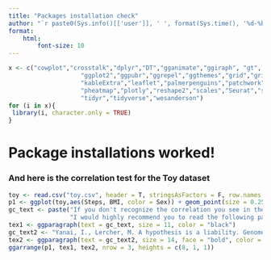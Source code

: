 ```yaml
---
title: "Packages installation check"
author: "`r paste0(Sys.info()[['user']], ' ', format(Sys.time(), '%d-%b-%Y'))`"
format: 
    html:
        font-size: 10
---
```


```r
x <- c("cowplot","crosstalk","dplyr","DT","gganimate","ggiraph", "gt",
                    "ggplot2","ggpubr","ggrepel","ggthemes","grid","gridExtra",
                    "kableExtra","leaflet","palmerpenguins","patchwork",
                    "pheatmap","plotly","reshape2","scales","Seurat","shiny",
                    "tidyr","tidyverse","wesanderson")
for (i in x){
 library(i, character.only = TRUE)
}
```


# Package installations worked!

### And here is the correlation test for the Toy dataset


```r
toy <- read.csv("toy.csv", header = T, stringsAsFactors = F, row.names = 1)
p1 <- ggplot(toy,aes(Steps, BMI, color = Sex)) + geom_point(size = 0.25) + theme_bw() + theme(panel.grid = element_blank()) 
gc_text <- paste("If you don't recognize the correlation you see in the figure above,", 
                 "I would highly recommend you to read the following paper ;)", sep = " ")
tex1 <- ggparagraph(text = gc_text, size = 11, color = "black")
gc_text2 <- "Yanai, I., Lercher, M. A hypothesis is a liability. Genome Biol 21, 231 (2020)."
tex2 <- ggparagraph(text = gc_text2, size = 14, face = "bold", color = "blue")
ggarrange(p1, tex1, tex2, nrow = 3, heights = c(8, 1, 1))

```
